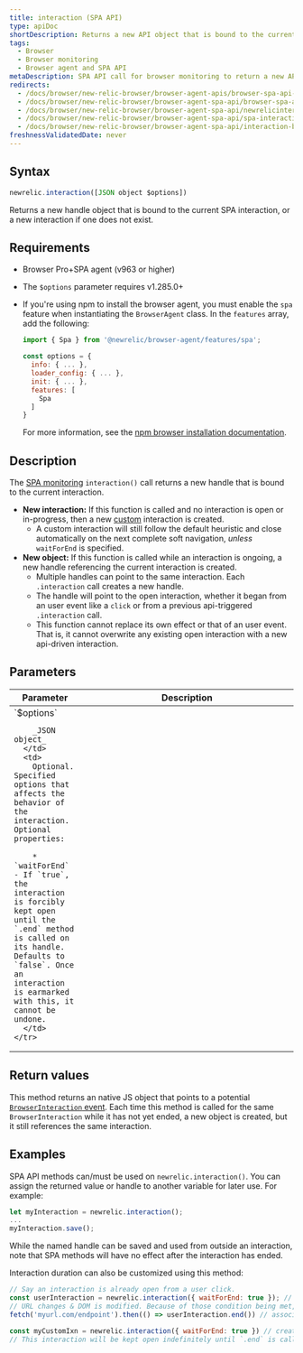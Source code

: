 ```yaml
---
title: interaction (SPA API)
type: apiDoc
shortDescription: Returns a new API object that is bound to the current SPA interaction.
tags:
  - Browser
  - Browser monitoring
  - Browser agent and SPA API
metaDescription: SPA API call for browser monitoring to return a new API object that is bound to the current interaction.
redirects:
  - /docs/browser/new-relic-browser/browser-agent-apis/browser-spa-api-newrelicinteraction
  - /docs/browser/new-relic-browser/browser-agent-spa-api/browser-spa-api-newrelicinteraction
  - /docs/browser/new-relic-browser/browser-agent-spa-api/newrelicinteraction-browser-spa-agent-api
  - /docs/browser/new-relic-browser/browser-agent-spa-api/spa-interaction
  - /docs/browser/new-relic-browser/browser-agent-spa-api/interaction-browser-spa-api
freshnessValidatedDate: never
---
```


## Syntax

```js
newrelic.interaction([JSON object $options])
```

Returns a new handle object that is bound to the current SPA interaction, or a new interaction if one does not exist.

## Requirements

* Browser Pro+SPA agent (v963 or higher)
* The `$options` parameter requires v1.285.0+
* If you're using npm to install the browser agent, you must enable the `spa` feature when instantiating the `BrowserAgent` class. In the `features` array, add the following:

  ```js
  import { Spa } from '@newrelic/browser-agent/features/spa';

  const options = {
    info: { ... },
    loader_config: { ... },
    init: { ... },
    features: [
      Spa
    ]
  }
  ```

  For more information, see the [npm browser installation documentation](https://www.npmjs.com/package/@newrelic/browser-agent#new-relic-browser-agent).

## Description

The [SPA monitoring](/docs/browser/single-page-app-monitoring/get-started/introduction-single-page-app-monitoring) `interaction()` call returns a new handle that is bound to the current interaction.

* <DNT>**New interaction:**</DNT> If this function is called and no interaction is open or in-progress, then a new [custom](/docs/browser/single-page-app-monitoring/use-spa-data/spa-data-collection#api-custom-events) interaction is created.
  * A custom interaction will still follow the default heuristic and close automatically on the next complete soft navigation, _unless_ `waitForEnd` is specified.
* <DNT>**New object:**</DNT> If this function is called while an interaction is ongoing, a new handle referencing the current interaction is created.
  * Multiple handles can point to the same interaction. Each `.interaction` call creates a new handle.
  * The handle will point to the open interaction, whether it began from an user event like a `click` or from a previous api-triggered `.interaction` call.
  * This function cannot replace its own effect or that of an user event. That is, it cannot overwrite any existing open interaction with a new api-driven interaction.

## Parameters

<table>
  <thead>
    <tr>
      <th width="25%">
        Parameter
      </th>
      <th>
        Description
      </th>
    </tr>
  </thead>
  <tbody>
    <tr>
      <td>
        `$options`

        _JSON object_
      </td>
      <td>
        Optional. Specified options that affects the behavior of the interaction. Optional properties:

        * `waitForEnd` - If `true`, the interaction is forcibly kept open until the `.end` method is called on its handle. Defaults to `false`. Once an interaction is earmarked with this, it cannot be undone.
      </td>
    </tr>
  </tbody>
</table>

## Return values

This method returns an native JS object that points to a potential [`BrowserInteraction` event](/docs/insights/explore-data/attributes/browser-default-attributes-insights#browserinteraction-attributes). Each time this method is called for the same `BrowserInteraction` while it has not yet ended, a new object is created, but it still references the same interaction.

## Examples

SPA API methods can/must be used on `newrelic.interaction()`. You can assign the returned value or handle to another variable for later use. For example:

```js
let myInteraction = newrelic.interaction();
...
myInteraction.save();
```

While the named handle can be saved and used from outside an interaction, note that SPA methods will have no effect after the interaction has ended.

Interaction duration can also be customized using this method:

```js
// Say an interaction is already open from a user click.
const userInteraction = newrelic.interaction({ waitForEnd: true }); // grabs the current interaction in-progress & keep it open
// URL changes & DOM is modified. Because of those condition being met, interaction will be saved but is kept open.
fetch('myurl.com/endpoint').then(() => userInteraction.end()) // associate this request to the interaction before completing this BrowserInteraction

const myCustomIxn = newrelic.interaction({ waitForEnd: true }) // create a new api-triggered interaction
// This interaction will be kept open indefinitely until `.end` is called, and no new interaction will start, custom or otherwise. AjaxRequest will continue to buffer under this interaction until it is closed.
```